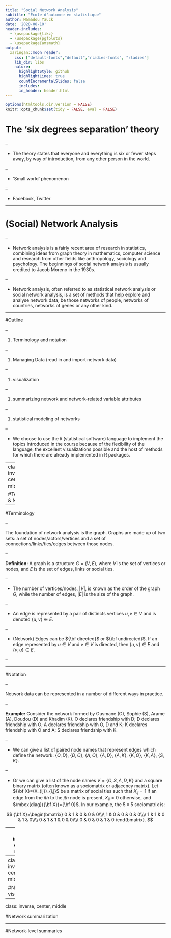 ```yaml
---
title: "Social Network Analysis"
subtitle: "École d'automne en statistique"
author: Mamadou Yauck
date: '2020-08-10'
header-includes: 
  - \usepackage{tikz}
  - \usepackage{pgfplots}
  - \usepackage{amsmath}
output:
  xaringan::moon_reader:
    css: ["default-fonts","default","rladies-fonts", "rladies"]
    lib_dir: libs
    nature:
      highlightStyle: github
      highlightLines: true
      countIncrementalSlides: false
      includes:
      in_header: header.html
---
```

```r
options(htmltools.dir.version = FALSE)
knitr::opts_chunk$set(tidy = FALSE, eval = FALSE)
```

# The 'six degrees separation' theory

--

- The theory states that everyone and everything is six or fewer steps
away, by way of introduction, from any other person in the world.

--

- 'Small world' phenomenon

--

- Facebook, Twitter

---

# (Social) Network Analysis

--

- Network analysis is a fairly recent area of research in statistics, combining ideas from graph theory
in mathematics, computer science and research from other fields like anthropology, sociology and psychology. The
beginnings of social network analysis is usually credited to Jacob Moreno in the 1930s.

--

- Network analysis, often referred to as statistical network analysis or social network analysis, is a set of methods that
help explore and analyse network data, be those networks of people, networks of countries, networks of genes or any
other kind.

---

#Outline

--

1. Terminology and notation

--

1. Managing Data (read in and import network data) 

--

1. visualization

--

1. summarizing network and network-related variable attributes

--

1. statistical modeling of networks

--

- We choose to use the `R` (statistical software) language to implement the topics introduced in the course because of the flexibility of the language, the excellent visualizations possible and the host of methods for which there are already implemented in R packages. 

---
class: inverse, center, middle

#Terminology & Notation

---

#Terminology

--

The foundation of network analysis is the graph. Graphs are made up of two sets: a set of nodes/actors/vertices and a set of connections/links/ties/edges between those nodes.

--

**Definition:** A graph is a structure $G=(V,E)$, where $V$ is the set of vertices or nodes, and $E$ is the set of edges, links or social ties.

--

- The number of vertices/nodes, $|V|$, is known as the order of the graph $G$, while the number of edges, $|E|$ is the size of the graph.

--

- An edge is represented by a pair of distincts vertices $u, v \in V$ and is denoted $\{u, v\} \in E$.

--

- (Network) Edges can be ${\bf directed}$ or ${\bf undirected}$. If an edge represented by $u \in V$ and $v \in V$ is directed, then $\{u, v\} \in E$ and $\{v, u\} \in E$.

--


\begin{tikzpicture}
\draw (0,0) circle (2cm);
\end{tikzpicture}

---

#Notation

--

Network data can be represented in a number of different ways in practice. 

--

**Example:** Consider the network formed by Ousmane (O), Sophie (S), Arame (A), Doudou (D) and Khadim (K). O declares friendship with D; D declares friendship with O; A declares friendship with O, D and K; K declares friendship with O and A; S declares friendship with K.

--

- We can give a list of paired node names that represent edges which define the network: $\{O, D\}$, $\{D, O\}$, $\{A, O\}$, $\{A, D\}$, $\{A, K\}$, $\{K, O\}$, $\{K, A\}$, $\{S, K\}$.



--

- Or we can give a list of the node names $V=\{O, S, A, D, K\}$ and a square binary matrix (often known as a sociomatrix or adjacency matrix). Let ${\bf X}=(X_{ij})_{i,j}$ be a matrix of social ties such that $X_{ij}=1$ if an edge from the $ith$ to the $jth$ node is present, $X_{ij}=0$ otherwise, and $\mbox{diag}({\bf X})={\bf 0}$. In our example, the $5 \times 5$ sociomatrix is:

$$
{\bf X}=\begin{bmatrix}
0 & 1 & 0 & 0 & 0\\\\
1 & 0 & 0 & 0 & 0\\\\
1 & 1 & 0 & 1 & 0\\\\
0 & 1 & 1 & 0 & 0\\\\
0 & 0 & 0 & 1 & 0
\end{bmatrix}.
$$

---
class: inverse, center, middle

#Managing network data in R

---
class: inverse, center, middle

#Network visualization

---
class: inverse, center, middle

#Network summarization

---

#Network-level summaries
